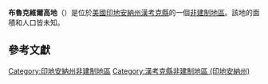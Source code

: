 {{noteTA
|G1=USState
|G2=地名
|G3=Unit
}}
{{Infobox settlement
|official_name            = 布魯克維爾高地
|native_name = Brookville Heights
|settlement_type          = [[非建制地區|非建制地區]]
|image_skyline            = 
|imagesize                = 
|pushpin_map              = USA Indiana
|pushpin_label            = 布魯克維爾高地
|pushpin_label_position   = top
|pushpin_map_caption      = 布魯克維爾高地在印地安納州的位置
|subdivision_type         = [[世界政區索引|國家]]
|subdivision_type1        = [[美国州份|州份]]
|subdivision_type2        = [[印地安納州行政区划|縣]]
|subdivision_name         = [[美国|美国]]
|subdivision_name1        = [[印地安納州|印地安納州]]
|subdivision_name2        = [[漢考克縣_(印地安納州)|漢考克縣]]
|elevation_ft             = 823
|elevation_m              = 251
|area_total_km2           = 
|area_total_sq_mi         = 
|area_land_km2            = 
|area_land_sq_mi          = 
|area_water_km2           = 
|area_water_sq_mi         = 
|population_as_of         = 2010
|population_footnotes     = 
|population_total         = 
|population_metro         = 
|population_density_km2   = auto
|population_density_sq_mi = auto
|timezone                 = [[北美东部时区|北美东部时区]]
|utc_offset               = -5
|coordinates              = {{coord|39|43|28|N|85|54|24|W|display=inline,title}}
| coor_pinpoint           = 
| coordinates_footnotes   = 
|timezone_DST             = EDT
|utc_offset_DST           = -4
|postal_code_type         = [[美國郵區編號|郵區編號]]
|postal_code              = 46163
|area_code                = {{link-en|电话区号765|Area code 765|765}}
|blank_name = [[地名信息系统|GNIS ID]]
|blank_info = 431587<ref name="GNIS">{{cite gnis|431587|Brookville Heights}}</ref>
}}
'''布魯克維爾高地'''（{{lang-en|Brookville Heights}}）是位於[[美國|美國]][[印地安納州|印地安納州]][[漢考克縣_(印地安納州)|漢考克縣]]的一個[[非建制地區|非建制地區]]。該地的面積和人口皆未知。

== 參考文獻 ==
{{reflist}}

{{漢考克縣 (印地安納州)}}

{{DEFAULTSORT:Brookville Heights}}
[[Category:印地安納州非建制地區|Category:印地安納州非建制地區]]
[[Category:漢考克縣非建制地區_(印地安納州)|Category:漢考克縣非建制地區 (印地安納州)]]

{{Indiana-geo-stub}}